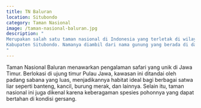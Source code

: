 ```yaml
---
title: TN Baluran
location: Situbondo
category: Taman Nasional
image: /taman-nasional-baluran.jpg
description: "
Merupakan salah satu taman nasional di Indonesia yang terletak di wilayah Kecamatan Banyuputih,
Kabupaten Situbondo. Namanya diambil dari nama gunung yang berada di daerah ini, yaitu Gunung Baluran.
"
---
```


Taman Nasional Baluran menawarkan pengalaman safari yang unik di Jawa Timur. Berlokasi di ujung timur Pulau Jawa,
kawasan ini ditandai oleh padang sabana yang luas, menjadikannya habitat ideal bagi berbagai satwa liar seperti
banteng, kancil, burung merak, dan lainnya. Selain itu, taman nasional ini juga dikenal karena keberagaman spesies
pohonnya yang dapat bertahan di kondisi gersang.